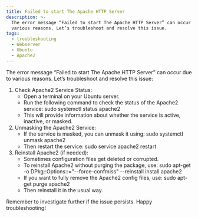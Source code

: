 ```yaml
---
title: Failed to start The Apache HTTP Server
description: >-
  The error message “Failed to start The Apache HTTP Server” can occur due to
  various reasons. Let’s troubleshoot and resolve this issue.
tags:
  - troubleshooting
  - Webserver
  - Ubuntu
  - Apache2
---
```




The error message “Failed to start The Apache HTTP Server” can occur due to various reasons. Let’s troubleshoot and resolve this issue:

1. Check Apache2 Service Status:
   * Open a terminal on your Ubuntu server.
   * Run the following command to check the status of the Apache2 service: sudo systemctl status apache2
   * This will provide information about whether the service is active, inactive, or masked.
2. Unmasking the Apache2 Service:
   * If the service is masked, you can unmask it using: sudo systemctl unmask apache2
   * Then restart the service: sudo service apache2 restart
3. Reinstall Apache2 (if needed):
   * Sometimes configuration files get deleted or corrupted.
   * To reinstall Apache2 without purging the package, use: sudo apt-get -o DPkg::Options::="--force-confmiss" --reinstall install apache2
   * If you want to fully remove the Apache2 config files, use: sudo apt-get purge apache2
   * Then reinstall it in the usual way.

Remember to investigate further if the issue persists. Happy troubleshooting!
